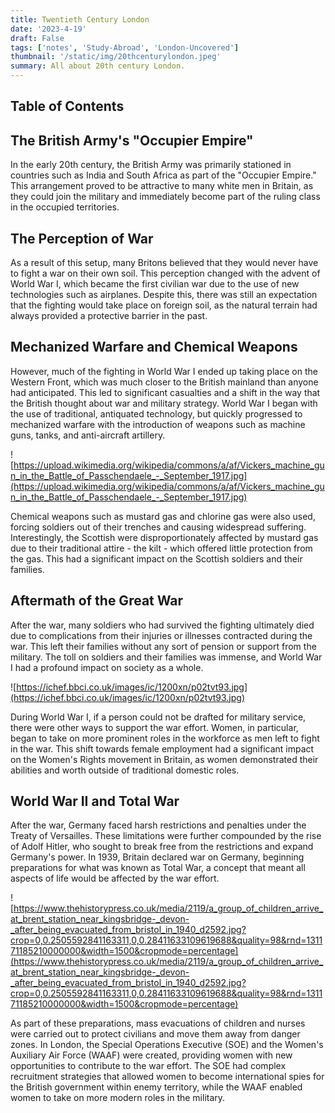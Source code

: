 ```yaml
---
title: Twentieth Century London
date: '2023-4-19'
draft: False
tags: ['notes', 'Study-Abroad', 'London-Uncovered']
thumbnail: '/static/img/20thcenturylondon.jpeg'
summary: All about 20th century London.
---
```


## Table of Contents

<TOCInline toc={props.toc} exclude="Table of Contents" toHeading={5} />

## The British Army's "Occupier Empire"

In the early 20th century, the British Army was primarily stationed in countries such as India and South Africa as part of the "Occupier Empire." This arrangement proved to be attractive to many white men in Britain, as they could join the military and immediately become part of the ruling class in the occupied territories.

## The Perception of War

As a result of this setup, many Britons believed that they would never have to fight a war on their own soil. This perception changed with the advent of World War I, which became the first civilian war due to the use of new technologies such as airplanes. Despite this, there was still an expectation that the fighting would take place on foreign soil, as the natural terrain had always provided a protective barrier in the past.

## Mechanized Warfare and Chemical Weapons

However, much of the fighting in World War I ended up taking place on the Western Front, which was much closer to the British mainland than anyone had anticipated. This led to significant casualties and a shift in the way that the British thought about war and military strategy. World War I began with the use of traditional, antiquated technology, but quickly progressed to mechanized warfare with the introduction of weapons such as machine guns, tanks, and anti-aircraft artillery.

![https://upload.wikimedia.org/wikipedia/commons/a/af/Vickers_machine_gun_in_the_Battle_of_Passchendaele_-_September_1917.jpg](https://upload.wikimedia.org/wikipedia/commons/a/af/Vickers_machine_gun_in_the_Battle_of_Passchendaele_-_September_1917.jpg)

Chemical weapons such as mustard gas and chlorine gas were also used, forcing soldiers out of their trenches and causing widespread suffering. Interestingly, the Scottish were disproportionately affected by mustard gas due to their traditional attire - the kilt - which offered little protection from the gas. This had a significant impact on the Scottish soldiers and their families.

## Aftermath of the Great War

After the war, many soldiers who had survived the fighting ultimately died due to complications from their injuries or illnesses contracted during the war. This left their families without any sort of pension or support from the military. The toll on soldiers and their families was immense, and World War I had a profound impact on society as a whole.

![https://ichef.bbci.co.uk/images/ic/1200xn/p02tvt93.jpg](https://ichef.bbci.co.uk/images/ic/1200xn/p02tvt93.jpg)

During World War I, if a person could not be drafted for military service, there were other ways to support the war effort. Women, in particular, began to take on more prominent roles in the workforce as men left to fight in the war. This shift towards female employment had a significant impact on the Women's Rights movement in Britain, as women demonstrated their abilities and worth outside of traditional domestic roles.

## World War II and Total War

After the war, Germany faced harsh restrictions and penalties under the Treaty of Versailles. These limitations were further compounded by the rise of Adolf Hitler, who sought to break free from the restrictions and expand Germany's power. In 1939, Britain declared war on Germany, beginning preparations for what was known as Total War, a concept that meant all aspects of life would be affected by the war effort.

![https://www.thehistorypress.co.uk/media/2119/a_group_of_children_arrive_at_brent_station_near_kingsbridge-_devon-_after_being_evacuated_from_bristol_in_1940_d2592.jpg?crop=0,0.2505592841163311,0,0.28411633109619688&quality=98&rnd=131171185210000000&width=1500&cropmode=percentage](https://www.thehistorypress.co.uk/media/2119/a_group_of_children_arrive_at_brent_station_near_kingsbridge-_devon-_after_being_evacuated_from_bristol_in_1940_d2592.jpg?crop=0,0.2505592841163311,0,0.28411633109619688&quality=98&rnd=131171185210000000&width=1500&cropmode=percentage)

As part of these preparations, mass evacuations of children and nurses were carried out to protect civilians and move them away from danger zones. In London, the Special Operations Executive (SOE) and the Women's Auxiliary Air Force (WAAF) were created, providing women with new opportunities to contribute to the war effort. The SOE had complex recruitment strategies that allowed women to become international spies for the British government within enemy territory, while the WAAF enabled women to take on more modern roles in the military.
